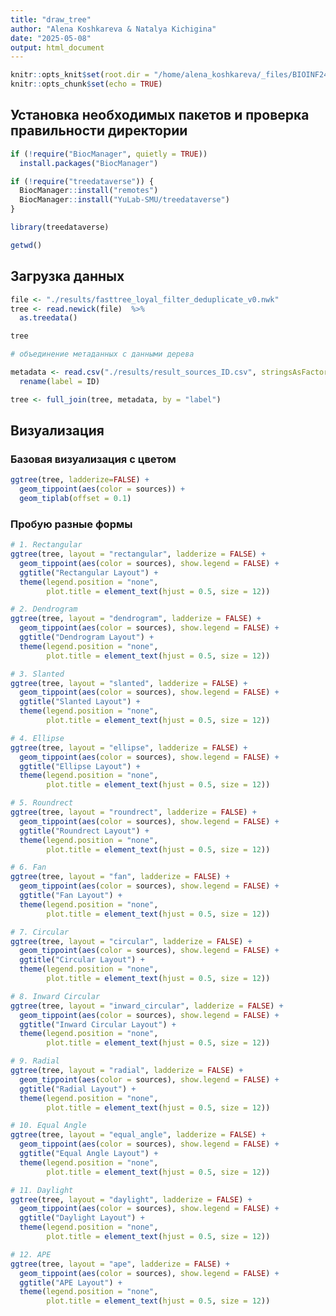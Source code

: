 ```yaml
---
title: "draw_tree"
author: "Alena Koshkareva & Natalya Kichigina"
date: "2025-05-08"
output: html_document
---
```


```r
knitr::opts_knit$set(root.dir = "/home/alena_koshkareva/_files/BIOINF24-25/semester_project/draft_project/")
knitr::opts_chunk$set(echo = TRUE)
```

## Установка необходимых пакетов и проверка правильности директории

```r
if (!require("BiocManager", quietly = TRUE))
  install.packages("BiocManager")

if (!require("treedataverse")) {
  BiocManager::install("remotes")
  BiocManager::install("YuLab-SMU/treedataverse")
}

library(treedataverse)

getwd()
```

## Загрузка данных

```r
file <- "./results/fasttree_loyal_filter_deduplicate_v0.nwk"
tree <- read.newick(file)  %>% 
  as.treedata()

tree

# объединение метаданных с данными дерева

metadata <- read.csv("./results/result_sources_ID.csv", stringsAsFactors = FALSE)  %>% 
  rename(label = ID)

tree <- full_join(tree, metadata, by = "label")
```

## Визуализация
### Базовая визуализация с цветом

```r
ggtree(tree, ladderize=FALSE) + 
  geom_tippoint(aes(color = sources)) + 
  geom_tiplab(offset = 0.1)
```
### Пробую разные формы
```r
# 1. Rectangular
ggtree(tree, layout = "rectangular", ladderize = FALSE) +
  geom_tippoint(aes(color = sources), show.legend = FALSE) +
  ggtitle("Rectangular Layout") +
  theme(legend.position = "none",
        plot.title = element_text(hjust = 0.5, size = 12))

# 2. Dendrogram
ggtree(tree, layout = "dendrogram", ladderize = FALSE) +
  geom_tippoint(aes(color = sources), show.legend = FALSE) +
  ggtitle("Dendrogram Layout") +
  theme(legend.position = "none",
        plot.title = element_text(hjust = 0.5, size = 12))

# 3. Slanted
ggtree(tree, layout = "slanted", ladderize = FALSE) +
  geom_tippoint(aes(color = sources), show.legend = FALSE) +
  ggtitle("Slanted Layout") +
  theme(legend.position = "none",
        plot.title = element_text(hjust = 0.5, size = 12))

# 4. Ellipse
ggtree(tree, layout = "ellipse", ladderize = FALSE) +
  geom_tippoint(aes(color = sources), show.legend = FALSE) +
  ggtitle("Ellipse Layout") +
  theme(legend.position = "none",
        plot.title = element_text(hjust = 0.5, size = 12))

# 5. Roundrect
ggtree(tree, layout = "roundrect", ladderize = FALSE) +
  geom_tippoint(aes(color = sources), show.legend = FALSE) +
  ggtitle("Roundrect Layout") +
  theme(legend.position = "none",
        plot.title = element_text(hjust = 0.5, size = 12))

# 6. Fan
ggtree(tree, layout = "fan", ladderize = FALSE) +
  geom_tippoint(aes(color = sources), show.legend = FALSE) +
  ggtitle("Fan Layout") +
  theme(legend.position = "none",
        plot.title = element_text(hjust = 0.5, size = 12))

# 7. Circular
ggtree(tree, layout = "circular", ladderize = FALSE) +
  geom_tippoint(aes(color = sources), show.legend = FALSE) +
  ggtitle("Circular Layout") +
  theme(legend.position = "none",
        plot.title = element_text(hjust = 0.5, size = 12))

# 8. Inward Circular
ggtree(tree, layout = "inward_circular", ladderize = FALSE) +
  geom_tippoint(aes(color = sources), show.legend = FALSE) +
  ggtitle("Inward Circular Layout") +
  theme(legend.position = "none",
        plot.title = element_text(hjust = 0.5, size = 12))

# 9. Radial
ggtree(tree, layout = "radial", ladderize = FALSE) +
  geom_tippoint(aes(color = sources), show.legend = FALSE) +
  ggtitle("Radial Layout") +
  theme(legend.position = "none",
        plot.title = element_text(hjust = 0.5, size = 12))

# 10. Equal Angle
ggtree(tree, layout = "equal_angle", ladderize = FALSE) +
  geom_tippoint(aes(color = sources), show.legend = FALSE) +
  ggtitle("Equal Angle Layout") +
  theme(legend.position = "none",
        plot.title = element_text(hjust = 0.5, size = 12))

# 11. Daylight
ggtree(tree, layout = "daylight", ladderize = FALSE) +
  geom_tippoint(aes(color = sources), show.legend = FALSE) +
  ggtitle("Daylight Layout") +
  theme(legend.position = "none",
        plot.title = element_text(hjust = 0.5, size = 12))

# 12. APE
ggtree(tree, layout = "ape", ladderize = FALSE) +
  geom_tippoint(aes(color = sources), show.legend = FALSE) +
  ggtitle("APE Layout") +
  theme(legend.position = "none",
        plot.title = element_text(hjust = 0.5, size = 12))
```